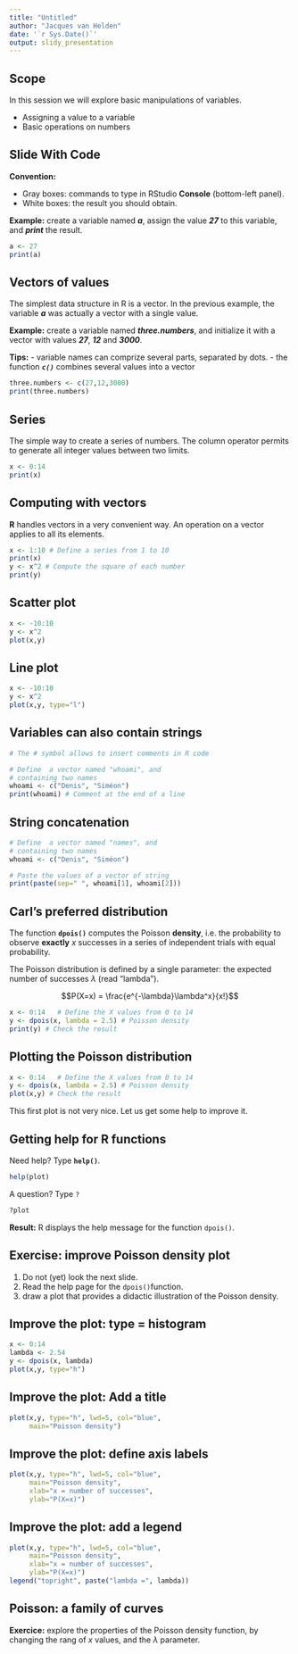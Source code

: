 ```yaml
---
title: "Untitled"
author: "Jacques van Helden"
date: '`r Sys.Date()`'
output: slidy_presentation
---
```

 
## Scope

In this session we will explore basic manipulations of variables.

- Assigning a value to a variable
- Basic operations on numbers

## Slide With Code

**Convention:**

- Gray boxes: commands to type in RStudio **Console** (bottom-left panel).
- White boxes: the result you should obtain.

**Example:** create a variable named ***a***, assign the value ***27*** to this variable, and ***print*** the result. 

```r
a <- 27
print(a)
```

## Vectors of values

The simplest data structure in R is a vector.
In the previous example, the variable ***a*** was actually a vector with a single value.

**Example:** create a variable named  ***three.numbers***, and initialize it with a vector with values ***27***, ***12*** and ***3000***.

**Tips:**
- variable names can comprize several parts, separated by dots.
- the function ***`c()`*** combines several values into a vector

```r
three.numbers <- c(27,12,3000)
print(three.numbers)
```


## Series

The simple way to create a series of numbers.
The column operator permits to generate all integer values between two limits.

```r
x <- 0:14
print(x)
```

## Computing with vectors


**R** handles vectors in a very convenient way. 
An operation on a vector applies to all its elements.

```r
x <- 1:10 # Define a series from 1 to 10
print(x)
y <- x^2 # Compute the square of each number
print(y)
```


## Scatter plot


```r
x <- -10:10
y <- x^2
plot(x,y)
```

## Line plot


```r
x <- -10:10
y <- x^2
plot(x,y, type="l")
```

## Variables can also contain strings

```r
# The # symbol allows to insert comments in R code

# Define  a vector named "whoami", and 
# containing two names
whoami <- c("Denis", "Siméon")
print(whoami) # Comment at the end of a line
```

## String concatenation

```r
# Define  a vector named "names", and 
# containing two names
whoami <- c("Denis", "Siméon")

# Paste the values of a vector of string 
print(paste(sep=" ", whoami[1], whoami[2]))
```


## Carl's preferred distribution

The function **`dpois()`** computes the Poisson **density**, i.e. the probability to observe **exactly** $x$ successes in a series of independent trials with equal probability.

The Poisson distribution is defined by a single parameter: the expected number of successes $\lambda$ (read "lambda").

$$P(X=x) = \frac{e^{-\lambda}\lambda^x}{x!}$$

```r
x <- 0:14   # Define the X values from 0 to 14
y <- dpois(x, lambda = 2.5) # Poisson density
print(y) # Check the result
```

## Plotting the Poisson distribution


```r
x <- 0:14   # Define the X values from 0 to 14
y <- dpois(x, lambda = 2.5) # Poisson density
plot(x,y) # Check the result
```

This first plot is not very nice. Let us get some help to improve it.

## Getting help for R functions


Need help? Type **`help()`**. 

```r
help(plot)
```

A question? Type `?`

```r
?plot
```

**Result:** R displays the help message for the function `dpois()`.

## Exercise: improve Poisson density plot


1. Do not (yet) look the next slide.
2. Read the help page for the `dpois()`function.
3. draw a plot that provides a didactic illustration of the  Poisson density.

## Improve the plot: type = histogram


```r
x <- 0:14
lambda <- 2.54
y <- dpois(x, lambda)
plot(x,y, type="h")
```

## Improve the plot: Add a title


```r
plot(x,y, type="h", lwd=5, col="blue",
     main="Poisson density")
```

## Improve the plot: define axis labels


```r
plot(x,y, type="h", lwd=5, col="blue",
     main="Poisson density",
     xlab="x = number of successes",
     ylab="P(X=x)")
```

## Improve the plot: add a legend


```r
plot(x,y, type="h", lwd=5, col="blue",
     main="Poisson density",
     xlab="x = number of successes",
     ylab="P(X=x)")
legend("topright", paste("lambda =", lambda))
```


## Poisson: a family of curves


**Exercice:** explore the properties of the Poisson density function, by changing the rang of $x$ values, and the $\lambda$ parameter.





